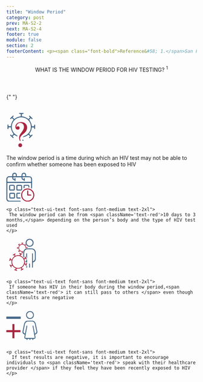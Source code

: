 ```yaml
---
title: "Window Period"
category: post
prev: MA-S2-2
next: MA-S2-4
footer: true
module: false
section: 2
footerContent: <p><span class="font-bold">Reference&#58; 1.</span>San Francisco AIDS Foundation. HIV FAQs. 2022. Accessed May 19, 2022. https://www.sfaf.org/resource-library/hiv-faqs/</p>
---
```


<Header title="ok">
  WHAT IS THE <span className="text-red">WINDOW PERIOD </span>FOR HIV TESTING?
  <sup>1</sup>
</Header>

{" "}

<br />
<SingleLayout>
  <PotatoLayout class='items-center w-4/5 mx-auto' gap>
    <svg
      xmlns="http://www.w3.org/2000/svg"
      width="79.357"
      height="98.357"
      viewBox="0 0 79.357 98.357"
    >
      <g
        id="Group_505"
        data-name="Group 505"
        transform="translate(-578 -329.162)"
      >
        <path
          id="Path_32"
          data-name="Path 32"
          d="M206.252,81.185a2.707,2.707,0,0,0-5.364-.614c-.2.766-.294,1.559-.446,2.378h-2.878a76.444,76.444,0,0,0-2.441-8.126,85.568,85.568,0,0,0-4.179-7.778c.65-.625,1.417-1.355,2.156-2.067a21.8,21.8,0,0,0,1.987,1.469,2.67,2.67,0,0,0,3.457-.383,2.59,2.59,0,0,0,.339-3.251,7.616,7.616,0,0,0-1.212-1.569q-2.179-2.231-4.4-4.41a12.38,12.38,0,0,0-1.666-1.462c-1.47-1.006-2.86-.935-3.814.135a3.1,3.1,0,0,0,.036,3.9c.374.516.793.989,1.176,1.469-.757.856-1.39,1.568-2.192,2.478a31.233,31.233,0,0,0-15.7-6.7V53.366c.829-.1,1.559-.142,2.272-.266a2.6,2.6,0,0,0,2.254-2.816,2.437,2.437,0,0,0-2.343-2.495c-3.4-.09-6.816-.1-10.22.008a2.42,2.42,0,0,0-2.522,2.567,2.866,2.866,0,0,0,2.433,2.744c.713.133,1.435.187,2.236.285v3.279a30.243,30.243,0,0,0-15.6,6.575c-.918-.909-1.639-1.622-2.415-2.4.544-.676,1.016-1.23,1.452-1.818a2.584,2.584,0,0,0-.2-3.608,2.514,2.514,0,0,0-3.6-.187c-2.433,2.28-4.82,4.616-7.11,7.038a2.6,2.6,0,0,0,.053,3.8,2.75,2.75,0,0,0,3.823.1c.517-.384,1-.82,1.631-1.337.811.819,1.533,1.533,2.335,2.343a32.129,32.129,0,0,0-6.531,15.664h-3.4c-.053-.766-.053-1.353-.143-1.933a2.837,2.837,0,0,0-2.825-2.621,2.592,2.592,0,0,0-2.62,2.477c-.125,3.333-.16,6.675-.062,10.016a2.723,2.723,0,0,0,2.744,2.673,2.831,2.831,0,0,0,2.744-2.7c.107-.633.16-1.274.241-1.977h3.288a31.878,31.878,0,0,0,6.407,15.566l-2.192,2.547c-.7-.552-1.2-.961-1.72-1.363a2.5,2.5,0,0,0-3.573.054,2.64,2.64,0,0,0-.312,3.787A14.213,14.213,0,0,0,138.7,110.5c1.889,1.89,3.742,3.814,5.676,5.649a2.8,2.8,0,0,0,3.992.169c1.167-1.149,1.194-2.531.045-3.974-.365-.454-.748-.882-1.221-1.435.793-.774,1.506-1.478,2.21-2.165,2.611,1.418,5.043,2.994,7.672,4.1a82.663,82.663,0,0,0,8.153,2.513v2.94c-.775.107-1.417.2-2.067.294a2.711,2.711,0,0,0,.2,5.417c3.261.071,6.522.071,9.784-.027a2.438,2.438,0,0,0,2.468-2.593,2.582,2.582,0,0,0-2.308-2.771c-.7-.116-1.426-.2-2.174-.312v-3.288a31.933,31.933,0,0,0,15.531-6.432c.927.846,1.675,1.524,2.468,2.245-.517.6-.927,1.016-1.283,1.487a3.1,3.1,0,0,0-.116,3.894,3.009,3.009,0,0,0,4.036.116,7.065,7.065,0,0,0,.829-.731c1.729-1.729,3.466-3.456,5.186-5.2a6.563,6.563,0,0,0,.962-1.2,2.81,2.81,0,0,0-.374-3.643,2.855,2.855,0,0,0-3.68-.072c-.526.383-1,.829-1.657,1.391-.784-.91-1.479-1.7-2.228-2.567a29.174,29.174,0,0,0,6.424-15.433h3.27c.125.82.2,1.488.348,2.13a2.912,2.912,0,0,0,2.923,2.46A3.05,3.05,0,0,0,206.3,90.54c-.125-3.119-.009-6.237-.045-9.356m-38.118,28.451A23.746,23.746,0,1,1,191.879,85.89a23.747,23.747,0,0,1-23.746,23.745"
          transform="translate(449.559 282.942)"
          fill="#476a8a"
          stroke="#fff"
          stroke-width="3"
        />
        <g
          id="Path_38"
          data-name="Path 38"
          transform="translate(637.039 506.753)"
          fill="#a9253f"
        >
          <path
            d="M -22.28816032409668 -81.7333984375 C -24.30509185791016 -81.7333984375 -26.13930320739746 -82.50151062011719 -27.59250450134277 -83.95469665527344 C -29.04571533203125 -85.40790557861328 -29.8138370513916 -87.24213409423828 -29.8138370513916 -89.25907897949219 C -29.8138370513916 -91.35214233398438 -29.03593635559082 -93.21207427978516 -27.56424903869629 -94.63779449462891 C -26.11438179016113 -96.04236602783203 -24.25775909423828 -96.78476715087891 -22.19509315490723 -96.78476715087891 C -20.16290473937988 -96.78476715087891 -18.33515930175781 -96.00686645507812 -16.90943717956543 -94.53515625 C -15.50488185882568 -93.08527374267578 -14.76248168945312 -91.26084136962891 -14.76248168945312 -89.25907897949219 C -14.76248168945312 -87.25729370117188 -15.50488185882568 -85.432861328125 -16.90942573547363 -83.98299407958984 C -18.33515930175781 -82.51128387451172 -20.19509315490723 -81.7333984375 -22.28816032409668 -81.7333984375 Z M -22.28816032409668 -98.02031707763672 C -23.09587097167969 -98.02031707763672 -24.27554893493652 -98.31279754638672 -25.30855941772461 -99.7061767578125 C -25.7917594909668 -100.3579406738281 -26.22721481323242 -101.2286987304688 -26.63979339599609 -102.3682098388672 C -27.38731575012207 -104.4328079223633 -27.76634788513184 -106.5666198730469 -27.76634788513184 -108.7103424072266 C -27.76634788513184 -111.537109375 -27.19105911254883 -114.2468338012695 -26.05644798278809 -116.7642288208008 C -24.97103691101074 -119.1724624633789 -23.0736141204834 -122.0951995849609 -20.2557487487793 -125.6994552612305 C -16.65581512451172 -130.3118591308594 -14.82985973358154 -134.24072265625 -14.82985973358154 -137.3753204345703 C -14.82985973358154 -140.1632690429688 -15.4965705871582 -142.2426910400391 -16.86808204650879 -143.7324371337891 C -18.18442535400391 -145.1622924804688 -19.98779296875 -145.8573455810547 -22.3812255859375 -145.8573455810547 C -24.54180335998535 -145.8573455810547 -26.29417037963867 -145.1212768554688 -27.73845863342285 -143.6071014404297 C -28.24381637573242 -143.0772857666016 -28.66022491455078 -142.5043792724609 -28.98944664001465 -141.8837585449219 C -28.71784210205078 -141.9097595214844 -28.43836402893066 -141.9228057861328 -28.15145874023438 -141.9228057861328 C -26.06412696838379 -141.9228057861328 -24.40605926513672 -141.3097991943359 -23.22332572937012 -140.1007995605469 C -22.05552673339844 -138.9070434570312 -21.46339225769043 -137.2385711669922 -21.46339225769043 -135.1417083740234 C -21.46339225769043 -132.9332733154297 -22.14105987548828 -131.1879577636719 -23.47756004333496 -129.9542388916016 C -24.75698089599609 -128.7732238769531 -26.54869270324707 -128.1743927001953 -28.80293655395508 -128.1743927001953 C -31.43082618713379 -128.1743927001953 -33.65738296508789 -129.1282348632812 -35.24188232421875 -130.9328155517578 C -36.76579284667969 -132.6683654785156 -37.53849411010742 -134.9298706054688 -37.53849411010742 -137.6545257568359 C -37.53849411010742 -142.1735382080078 -35.85834884643555 -145.9373931884766 -32.54472732543945 -148.8414764404297 C -29.3272590637207 -151.6612701416016 -25.15627098083496 -153.0910186767578 -20.14759254455566 -153.0910186767578 C -14.69689273834229 -153.0910186767578 -10.20630359649658 -151.5459594726562 -6.800559520721436 -148.4987487792969 C -3.314403772354126 -145.3795166015625 -1.54679274559021 -141.2299957275391 -1.54679274559021 -136.1654205322266 C -1.54679274559021 -132.3711700439453 -2.512103796005249 -128.8384704589844 -4.41590404510498 -125.6654434204102 L -4.420003890991211 -125.6586074829102 L -4.424148082733154 -125.6518096923828 C -5.397426128387451 -124.0528411865234 -6.32887077331543 -122.7996444702148 -7.271703720092773 -121.8205642700195 C -8.14264965057373 -120.916130065918 -10.45166873931885 -118.8689880371094 -14.33058071136475 -115.5622787475586 C -19.4836311340332 -111.1139373779297 -20.25350379943848 -108.4852981567383 -20.25350379943848 -107.3142852783203 C -20.25350379943848 -106.9803237915039 -20.15587615966797 -105.8872146606445 -19.2530460357666 -102.9496765136719 C -19.11023330688477 -102.5053100585938 -19.04361534118652 -101.9981460571289 -19.04361534118652 -101.3579406738281 C -19.04361534118652 -99.42399597167969 -20.40814781188965 -98.02031707763672 -22.28816032409668 -98.02031707763672 Z"
            stroke="none"
          />
          <path
            d="M -20.1475944519043 -150.5910186767578 C -24.55282211303711 -150.5910186767578 -28.13594055175781 -149.3811187744141 -30.89695358276367 -146.9613647460938 C -33.65799331665039 -144.5415649414062 -35.03850173950195 -141.4392852783203 -35.03850173950195 -137.6545257568359 C -35.03850173950195 -135.5449676513672 -34.4801025390625 -133.8542327880859 -33.36327362060547 -132.5823364257812 C -32.2464485168457 -131.3103790283203 -30.72634124755859 -130.6743927001953 -28.80292892456055 -130.6743927001953 C -25.57656860351562 -130.6743927001953 -23.96339416503906 -132.1635284423828 -23.96339416503906 -135.1417236328125 C -23.96339416503906 -137.9958190917969 -25.35940933227539 -139.4228057861328 -28.15146255493164 -139.4228057861328 C -29.82668876647949 -139.4228057861328 -30.97451400756836 -138.8334045410156 -31.5949821472168 -137.6545257568359 C -31.90520858764648 -137.1581573486328 -32.09134292602539 -136.8479309082031 -32.15339660644531 -136.7238464355469 C -32.33952713012695 -136.7238464355469 -32.43259429931641 -137.0650787353516 -32.43259429931641 -137.7476196289062 C -32.43259429931641 -140.7878112792969 -31.47088813781738 -143.3161315917969 -29.5474739074707 -145.3326110839844 C -27.62406158447266 -147.3490905761719 -25.23531532287598 -148.3573455810547 -22.38122177124023 -148.3573455810547 C -19.27895545959473 -148.3573455810547 -16.82815551757812 -147.3801574707031 -15.02884864807129 -145.4257049560547 C -13.22952842712402 -143.4712982177734 -12.32986259460449 -140.7878112792969 -12.32986259460449 -137.3753051757812 C -12.32986259460449 -133.6526184082031 -14.31531524658203 -129.2473449707031 -18.28622245788574 -124.1596450805664 C -20.95418167114258 -120.7471389770508 -22.7845287322998 -117.9395523071289 -23.77724838256836 -115.7369842529297 C -24.76998138427734 -113.5343704223633 -25.26634216308594 -111.1921539306641 -25.26634216308594 -108.7103424072266 C -25.26634216308594 -106.8489685058594 -24.94060897827148 -105.0186309814453 -24.28912734985352 -103.2193145751953 C -23.63764953613281 -101.4199829101562 -22.97066116333008 -100.5203247070312 -22.28815460205078 -100.5203247070312 C -21.79179573059082 -100.5203247070312 -21.54362106323242 -100.7995300292969 -21.54362106323242 -101.3579406738281 C -21.54362106323242 -101.7302093505859 -21.57463455200195 -102.0094146728516 -21.63667488098145 -102.1955413818359 C -22.38122177124023 -104.6153411865234 -22.75350189208984 -106.3215789794922 -22.75350189208984 -107.3142852783203 C -22.75350189208984 -110.1683807373047 -20.48884773254395 -113.5498733520508 -15.95952796936035 -117.4587554931641 C -12.17475509643555 -120.6851043701172 -9.879074096679688 -122.7170867919922 -9.072475433349609 -123.5547027587891 C -8.265888214111328 -124.3922882080078 -7.428274154663086 -125.5246505737305 -6.559635162353516 -126.9516754150391 C -4.884407043457031 -129.7437286376953 -4.046794891357422 -132.8149719238281 -4.046794891357422 -136.1654205322266 C -4.046794891357422 -140.5086212158203 -5.520381927490234 -143.9986724853516 -8.467540740966797 -146.6356353759766 C -11.41470146179199 -149.2725524902344 -15.30804824829102 -150.5910186767578 -20.1475944519043 -150.5910186767578 M -22.19508743286133 -94.28475952148438 C -23.62214279174805 -94.28475952148438 -24.83202171325684 -93.80390930175781 -25.82475471496582 -92.84220886230469 C -26.81747436523438 -91.8804931640625 -27.3138484954834 -90.68612670898438 -27.3138484954834 -89.25907897949219 C -27.3138484954834 -87.89407348632812 -26.81747436523438 -86.7152099609375 -25.82475471496582 -85.72247314453125 C -24.83202171325684 -84.72976684570312 -23.65315628051758 -84.2333984375 -22.28815460205078 -84.2333984375 C -20.86111450195312 -84.2333984375 -19.6667423248291 -84.72976684570312 -18.70503425598145 -85.72247314453125 C -17.74332809448242 -86.7152099609375 -17.26247406005859 -87.89407348632812 -17.26247406005859 -89.25907897949219 C -17.26247406005859 -90.62406921386719 -17.74332809448242 -91.80293273925781 -18.70503425598145 -92.79566955566406 C -19.6667423248291 -93.78839111328125 -20.83008766174316 -94.28475952148438 -22.19508743286133 -94.28475952148438 M -20.1475944519043 -155.5910186767578 C -14.06310081481934 -155.5910186767578 -9.011661529541016 -153.8316650390625 -5.133583068847656 -150.3618621826172 C -3.112167358398438 -148.5531921386719 -1.568595886230469 -146.4078063964844 -0.5457420349121094 -143.9852294921875 C 0.4488868713378906 -141.6295471191406 0.9532051086425781 -138.9985809326172 0.9532051086425781 -136.1654205322266 C 0.9532051086425781 -131.9116821289062 -0.1319694519042969 -127.9462051391602 -2.272167205810547 -124.3792114257812 L -2.288661956787109 -124.3518981933594 C -3.358474731445312 -122.5943984985352 -4.399394989013672 -121.1991577148438 -5.470916748046875 -120.0864486694336 C -6.0631103515625 -119.4714813232422 -7.457117080688477 -118.1367492675781 -12.70323944091797 -113.664436340332 C -17.56014060974121 -109.4703750610352 -17.74668502807617 -107.5042037963867 -17.75327301025391 -107.3251647949219 C -17.74707984924316 -107.2189559936523 -17.67315101623535 -106.3215179443359 -16.86798667907715 -103.6991577148438 C -16.64685821533203 -103.0055084228516 -16.54362106323242 -102.2588500976562 -16.54362106323242 -101.3579406738281 C -16.54362106323242 -99.93388366699219 -16.97829055786133 -98.85649108886719 -17.47281646728516 -98.09165954589844 C -16.61972427368164 -97.62033081054688 -15.82888412475586 -97.01275634765625 -15.11384773254395 -96.274658203125 C -13.24844741821289 -94.34906005859375 -12.26247406005859 -91.92312622070312 -12.26247406005859 -89.25907897949219 C -12.26247406005859 -86.59500122070312 -13.24846076965332 -84.1690673828125 -15.11382102966309 -82.24349975585938 C -17.02158164978027 -80.27426147460938 -19.50240898132324 -79.2333984375 -22.28815460205078 -79.2333984375 C -24.98250198364258 -79.2333984375 -27.42799377441406 -80.25469970703125 -29.3602352142334 -82.1868896484375 C -31.29252815246582 -84.11920166015625 -32.31385040283203 -86.564697265625 -32.31385040283203 -89.25907897949219 C -32.31385040283203 -92.04481506347656 -31.27298164367676 -94.52565002441406 -29.30376815795898 -96.43336486816406 C -28.65019226074219 -97.06651306152344 -27.93546295166016 -97.59825134277344 -27.16957664489746 -98.02461242675781 C -27.21893882751465 -98.08724975585938 -27.26809692382812 -98.15153503417969 -27.31683540344238 -98.21726989746094 C -27.94663619995117 -99.0667724609375 -28.49407577514648 -100.1461486816406 -28.9904613494873 -101.5171203613281 C -29.83707427978516 -103.8553619384766 -30.26634216308594 -106.2755279541016 -30.26634216308594 -108.7103424072266 C -30.26634216308594 -111.8936920166016 -29.61676788330078 -114.9490356445312 -28.33564758300781 -117.7914886474609 C -27.16684722900391 -120.3847427368164 -25.16811370849609 -123.4751281738281 -22.22526168823242 -127.2392654418945 C -18.17960739135742 -132.4227294921875 -17.32986259460449 -135.6126403808594 -17.32986259460449 -137.3753051757812 C -17.32986259460449 -139.5068054199219 -17.78043556213379 -141.0323486328125 -18.70731544494629 -142.0391235351562 C -19.27236747741699 -142.6528930664062 -20.20052909851074 -143.3573455810547 -22.38122177124023 -143.3573455810547 C -22.71923828125 -143.3573455810547 -23.03722381591797 -143.3335876464844 -23.33814430236816 -143.2848205566406 C -22.52803230285645 -142.8418579101562 -21.90366172790527 -142.3268127441406 -21.4362621307373 -141.8490295410156 C -20.30815505981445 -140.6958770751953 -18.96339416503906 -138.5961456298828 -18.96339416503906 -135.1417236328125 C -18.96339416503906 -131.4862518310547 -20.49607467651367 -129.3041381835938 -21.7818489074707 -128.1172485351562 C -23.53784942626953 -126.4962921142578 -25.90008926391602 -125.6743927001953 -28.80292892456055 -125.6743927001953 C -32.17126083374023 -125.6743927001953 -35.04743576049805 -126.9223403930664 -37.12048721313477 -129.2833251953125 C -39.05671310424805 -131.4884338378906 -40.03850173950195 -134.304931640625 -40.03850173950195 -137.6545257568359 C -40.03850173950195 -140.2429504394531 -39.54483413696289 -142.6647338867188 -38.57123565673828 -144.8526306152344 C -37.58788681030273 -147.0623779296875 -36.11466217041016 -149.0369873046875 -34.19247436523438 -150.7216186523438 C -30.50568771362305 -153.9527130126953 -25.78031539916992 -155.5910186767578 -20.1475944519043 -155.5910186767578 Z"
            stroke="none"
            fill="#fff"
          />
        </g>
      </g>
    </svg>
    <p class="text-ui-text font-sans font-medium text-2xl">
      The window period is a time during which an HIV test may not be able to
      confirm whether someone has been exposed to HIV
    </p>
  </PotatoLayout>
  <PotatoLayout class='items-center w-4/5 mx-auto' gap>
    <svg xmlns="http://www.w3.org/2000/svg" xmlns:xlink="http://www.w3.org/1999/xlink" width="74.074" height="76.538" viewBox="0 0 74.074 76.538">
  <defs>
    <clipPath id="clip-path">
      <rect id="Rectangle_112" data-name="Rectangle 112" width="74.074" height="76.538" fill="#476a8a"/>
    </clipPath>
  </defs>
  <g id="Group_503" data-name="Group 503" clip-path="url(#clip-path)">
    <path id="Path_366" data-name="Path 366" d="M65.434,26.906H2.813c-.042.913-.109,1.7-.11,2.485C2.7,42.177,2.756,54.964,2.667,67.75,2.637,72.016,4.705,73.9,8.838,73.9q12.907.013,25.814,0c.643,0,1.287,0,1.93.019.721.023,1.27.3,1.293,1.111a1.29,1.29,0,0,1-1.285,1.444,13.334,13.334,0,0,1-1.444.048c-9.087,0-18.175.023-27.261-.008C3.112,76.5.05,73.444.044,68.679.024,51.469.09,34.26,0,17.051A7.775,7.775,0,0,1,8.013,9.11c2.319-.014,4.5,0,6.75-.023.147,0,.693.022.693.022.048-.978.056-2.354.166-3.441.234-2.3,1.188-4.221,3.432-5.093a6.491,6.491,0,0,1,6.812.874,4.639,4.639,0,0,1,1.91,3.714c0,1.192,0,2.384,0,3.774,4.217,0,8.332.013,12.4.013a19.8,19.8,0,0,1,.238-4.094A5.465,5.465,0,0,1,45.162.128,6.178,6.178,0,0,1,51.636,2.8a7.188,7.188,0,0,1,.751,2.717,33.96,33.96,0,0,1,.029,3.622c2.54,0,4.767-.054,6.989.02a13.11,13.11,0,0,1,4.017.487c3.464,1.271,4.775,4.109,4.809,7.6.054,5.468.015,10.936.016,16.4q0,2.292,0,4.584c0,.322.013.644-.006.965-.091,1.511-.7,2.527-1.49,2.363-1.292-.269-1.161-1.35-1.163-2.311-.006-3.538,0-7.077-.01-10.615,0-.545-.088-1.09-.144-1.727M21.6,16.752c.056-.5.116-.809.122-1.122.016-.9.259-1.651,1.342-1.577,1.028.07,1.268.838,1.273,1.72.007,1.206,0,2.413.012,3.62.01.995.026,2.1-1.183,2.335-1.418.27-1.337-1.008-1.588-1.883-.02-.069-.106-.118-.24-.259-4.46-.449-5.75-3.6-5.869-7.708-3.15,0-6.116-.126-9.064.047a3.676,3.676,0,0,0-3.322,3.042c-.715,2.911-.371,5.869-.3,8.757,2.44.555,60.7.506,62.8-.073,0-1.756.011-3.589-.006-5.421a11.1,11.1,0,0,0-.135-1.914c-.621-3.347-2-4.5-5.427-4.509q-7.361-.026-14.723,0c-.7,0-1.809-.063-2.465-.013.013,3.681.446,4.5,3.386,4.891.048-.47.116-.936.14-1.4.04-.762.437-1.338,1.17-1.192.5.1,1.267.661,1.3,1.061a39.594,39.594,0,0,1-.013,5.536,1.587,1.587,0,0,1-1.12,1.038c-.383.047-.939-.447-1.238-.84a3.793,3.793,0,0,1-.366-1.33c-4.761-.4-5.824-3.731-6.01-7.611-7.292,0-14.725-.042-21.741-.042.208,3.377.235,4.224,3.271,4.846M25.139,9c0-1.214.024-2.17,0-3.124-.065-2.175-1.127-3.2-3.293-3.2s-3.294,1.023-3.4,3.14c-.051,1.013-.009,2.031-.009,3.187Zm24.821.01c.055-2.09.348-4.54-1.5-5.766a3.85,3.85,0,0,0-4.294.1c-1.827,1.588-1.38,3.672-1.393,5.67Z" transform="translate(0 0)" fill="#476a8a"/>
    <path id="Path_367" data-name="Path 367" d="M81,103.42a17.546,17.546,0,0,1,17.483-17.4c8.972.023,17.522,7.351,17.484,17.438A17.483,17.483,0,1,1,81,103.42M98.654,88.656a14.672,14.672,0,0,0-14.968,14.711,14.813,14.813,0,0,0,29.624.345A14.834,14.834,0,0,0,98.654,88.656" transform="translate(-41.895 -44.489)" fill="#a9253f"/>
    <path id="Path_368" data-name="Path 368" d="M31.248,117.252c0,1.368.041,2.737-.01,4.1-.073,1.962-.744,3.027-2.6,3.16a79.433,79.433,0,0,1-9.631.091,3.124,3.124,0,0,1-2.923-3.316c-.1-2.812-.109-5.634.026-8.444.1-2.156,1.191-3.305,3.317-3.42a81.629,81.629,0,0,1,8.682-.015c2.146.112,3.083,1.313,3.137,3.5.036,1.447.007,2.9.007,4.345Zm-2.66-4.923H18.783c-.13,3.209-.094,6.266-.028,9.521,3.454,0,6.6.132,9.833-.075Z" transform="translate(-8.282 -56.534)" fill="#476a8a"/>
    <path id="Path_369" data-name="Path 369" d="M22.557,81.227c-1.362,0-2.727.042-4.088-.011-2.3-.088-3.416-1.127-3.474-3.384q-.109-4.206,0-8.416a3.118,3.118,0,0,1,3.289-3.341c2.8-.066,5.612-.062,8.416,0,2.236.046,3.4,1.216,3.434,3.408q.065,4.207,0,8.417a3.013,3.013,0,0,1-3.248,3.323c-1.441.052-2.886.01-4.329.009m4.849-2.778V68.758c-3.294-.119-6.43-.114-9.643-.025v9.716Z" transform="translate(-7.728 -34.151)" fill="#476a8a"/>
    <path id="Path_370" data-name="Path 370" d="M62.43,81.227c-1.444,0-2.891.062-4.331-.015-2.059-.111-3.142-1.1-3.211-3.141-.1-2.964-.1-5.938.006-8.9.075-2.041,1.191-3.052,3.229-3.094q4.21-.088,8.423,0c2.353.051,3.472,1.21,3.519,3.613q.078,3.969,0,7.942c-.049,2.372-1.213,3.523-3.542,3.594-1.363.041-2.728.007-4.092.007Zm5.025-2.773c0-1.842.055-3.361-.015-4.875-.073-1.564.336-3.179-.356-4.766H57.673v9.642Z" transform="translate(-28.35 -34.153)" fill="#476a8a"/>
    <path id="Path_371" data-name="Path 371" d="M57.607,112.2V121.9c2.005,0,3.9-.044,5.8.022a5.436,5.436,0,0,1,2.3.49c.959.508.83,1.571-.169,2a3.807,3.807,0,0,1-1.393.31c-1.924.033-3.853.094-5.772-.008-2.454-.13-3.48-1.2-3.532-3.624-.057-2.645-.064-5.294.009-7.938.07-2.517.931-3.479,3.458-3.71a54.926,54.926,0,0,1,5.527-.056,1.893,1.893,0,0,1,1.129.322,1.691,1.691,0,0,1,.658,1.133,1.349,1.349,0,0,1-.805.994,21.5,21.5,0,0,1-3.326.349c-1.193.053-2.391.012-3.878.012" transform="translate(-28.34 -56.556)" fill="#476a8a"/>
    <path id="Path_372" data-name="Path 372" d="M107.172,68.782H97.331c-.055.9-.109,1.741-.156,2.587a11.09,11.09,0,0,1-.168,2.387c-.148.52-.668,1.244-1.1,1.3A1.328,1.328,0,0,1,94.379,73.6a33.466,33.466,0,0,1,.288-5.018c.29-1.741,1.055-2.407,2.765-2.458,3.128-.1,6.262-.059,9.391-.009a2.707,2.707,0,0,1,2.743,2.276,13.9,13.9,0,0,1,.179,3.58,1.343,1.343,0,0,1-1.384,1.387c-.96-.008-1.161-.714-1.182-1.486-.027-.941-.006-1.885-.006-3.089" transform="translate(-48.815 -34.169)" fill="#476a8a"/>
    <path id="Path_373" data-name="Path 373" d="M117.132,107.5c1.941,0,3.458,0,4.975,0a4.362,4.362,0,0,1,1.667.083,2.74,2.74,0,0,1,1.488,1.271c.286.913-.6,1.273-1.323,1.3-2.641.086-5.287.148-7.926.063a1.821,1.821,0,0,1-1.682-2.025c-.042-3.292-.034-6.585-.014-9.878a2.581,2.581,0,0,1,.319-1.14,1.08,1.08,0,0,1,2.043-.021,7.042,7.042,0,0,1,.435,2.573c.055,2.471.019,4.945.019,7.776" transform="translate(-59.118 -49.875)" fill="#a9253f"/>
  </g>
</svg>

    <p class="text-ui-text font-sans font-medium text-2xl">
     The window period can be from <span className='text-red'>10 days to 3 months,</span> depending on the person’s body and the type of HIV test used
    </p>

  </PotatoLayout>
  <PotatoLayout class='items-center w-4/5 mx-auto' gap>
    <svg xmlns="http://www.w3.org/2000/svg" xmlns:xlink="http://www.w3.org/1999/xlink" width="78.528" height="93.022" viewBox="0 0 78.528 93.022">
  <defs>
    <clipPath id="clip-path">
      <rect id="Rectangle_38" data-name="Rectangle 38" width="34.185" height="87.521" fill="#476a8a" stroke="#fff" stroke-width="1"/>
    </clipPath>
  </defs>
  <g id="Group_510" data-name="Group 510" transform="translate(-582.997 -594.24)">
    <g id="Group_509" data-name="Group 509">
      <path id="Path_375" data-name="Path 375" d="M157.607,59.852a.981.981,0,0,0-1.945-.223c-.071.278-.107.565-.162.862h-1.043a27.716,27.716,0,0,0-.885-2.946,31.019,31.019,0,0,0-1.515-2.82c.236-.226.514-.491.782-.749a7.9,7.9,0,0,0,.72.533.968.968,0,0,0,1.253-.139.939.939,0,0,0,.123-1.179,2.761,2.761,0,0,0-.439-.569q-.79-.809-1.6-1.6a4.489,4.489,0,0,0-.6-.53.979.979,0,0,0-1.383.049,1.122,1.122,0,0,0,.013,1.415c.136.187.288.359.426.533-.275.31-.5.569-.795.9a11.323,11.323,0,0,0-5.692-2.43V49.767c.3-.035.565-.051.824-.1a.941.941,0,0,0,.817-1.021.883.883,0,0,0-.85-.9c-1.234-.033-2.471-.036-3.705,0a.877.877,0,0,0-.914.931,1.039,1.039,0,0,0,.882.995c.258.048.52.068.811.1v1.189a10.964,10.964,0,0,0-5.656,2.384c-.333-.33-.594-.588-.875-.869.2-.245.368-.446.527-.659a.937.937,0,0,0-.074-1.308.911.911,0,0,0-1.305-.068c-.882.827-1.748,1.673-2.578,2.552a.941.941,0,0,0,.019,1.379,1,1,0,0,0,1.386.036c.187-.139.362-.3.591-.485.294.3.556.556.846.849a11.648,11.648,0,0,0-2.368,5.679h-1.234c-.019-.278-.019-.491-.052-.7a1.029,1.029,0,0,0-1.024-.95.94.94,0,0,0-.95.9c-.045,1.208-.058,2.42-.023,3.631a.987.987,0,0,0,.995.969,1.026,1.026,0,0,0,.995-.979c.039-.229.058-.462.087-.717h1.192a11.558,11.558,0,0,0,2.323,5.644l-.795.924c-.252-.2-.436-.349-.623-.494a.907.907,0,0,0-1.3.02.957.957,0,0,0-.113,1.373,5.153,5.153,0,0,0,.391.407c.685.685,1.357,1.383,2.058,2.048a1.013,1.013,0,0,0,1.447.061.979.979,0,0,0,.016-1.441c-.132-.164-.271-.32-.443-.52l.8-.785c.947.514,1.828,1.085,2.781,1.486a29.971,29.971,0,0,0,2.956.911v1.066c-.281.039-.514.071-.749.107a.983.983,0,0,0,.071,1.964c1.182.026,2.365.026,3.547-.01a.884.884,0,0,0,.895-.94.936.936,0,0,0-.837-1c-.255-.042-.517-.074-.788-.113V72.118a11.577,11.577,0,0,0,5.631-2.332c.336.307.607.552.895.814-.187.216-.336.368-.465.539a1.125,1.125,0,0,0-.042,1.412,1.091,1.091,0,0,0,1.463.042,2.561,2.561,0,0,0,.3-.265c.627-.627,1.257-1.253,1.88-1.886a2.38,2.38,0,0,0,.349-.436,1.019,1.019,0,0,0-.136-1.321,1.035,1.035,0,0,0-1.334-.026c-.191.139-.362.3-.6.5-.284-.33-.536-.617-.808-.931a10.577,10.577,0,0,0,2.329-5.6h1.186c.045.3.071.539.126.772a1.056,1.056,0,0,0,1.06.892,1.106,1.106,0,0,0,.917-1.057c-.045-1.131,0-2.261-.016-3.392m-13.82,10.315a8.609,8.609,0,1,1,8.609-8.609,8.61,8.61,0,0,1-8.609,8.609" transform="translate(481.555 557.32)" fill="#a9253f" stroke="#fff" stroke-width="0.5"/>
      <path id="Path_376" data-name="Path 376" d="M-16394.631-5184.752h-12.439l-5.4,5.88v9.008Z" transform="translate(17042 5806)" fill="#fff"/>
    </g>
    <g id="Group_400" data-name="Group 400" transform="translate(627.34 594.24)">
      <g id="Group_127" data-name="Group 127" transform="translate(0 0)" clip-path="url(#clip-path)">
        <path id="Path_151" data-name="Path 151" d="M34.179,61.033a11.052,11.052,0,0,0-2.142-6.723,10.719,10.719,0,0,0-7.991-4.729q-3.443-.169-6.907-.225a.277.277,0,0,1-.092,0q-3.459.054-6.907.225A10.719,10.719,0,0,0,2.148,54.31,11.052,11.052,0,0,0,.006,61.033c.2,5.445.184,10.905,0,16.35a9.75,9.75,0,0,0,1.927,6.253,9.469,9.469,0,0,0,1.779,1.81c.01.005.02.015.031.02.578.378,1.191.736,1.841,1.109.24.112.486.21.736.3.394.138.772.312,1.4.568v2.464c0,5.45-.02,10.9.01,16.355.015,2.981,1.094,4.627,3.441,5.159.092.02.184.041.281.056a.726.726,0,0,1,.1.02c.2.031.414.056.634.077.112.01.23.02.348.026l.225.015c.082,0,.164.005.245.005.235.005.465.005.7.005h.22q1.411.015,2.822.015h.7q1.411,0,2.822-.015h.22c.235,0,.465,0,.7-.005.082,0,.164-.005.245-.005s.153-.005.225-.015c.118-.005.235-.015.348-.026.22-.02.429-.046.634-.077a.6.6,0,0,0,.1-.02c.1-.015.189-.036.281-.056,2.347-.532,3.425-2.178,3.441-5.159.031-5.455.01-10.905.01-16.355V87.445c.624-.256,1-.429,1.4-.568.251-.092.5-.189.736-.3.649-.373,1.263-.731,1.841-1.109.01-.005.02-.015.031-.02a9.469,9.469,0,0,0,1.779-1.81,9.75,9.75,0,0,0,1.927-6.253c-.184-5.445-.2-10.905,0-16.35M23.186,62.8c-.128,15.077.112,30.026-.061,45.139H22.19a5.45,5.45,0,0,1-2.659,0H18.9v-.1c-.046-.005-.092-.015-.138-.02V89.72H15.426v18.1c-.046.005-.092.015-.138.02v.1h-.634a5.45,5.45,0,0,1-2.659,0h-.936C10.886,92.823,11.126,77.874,11,62.8H7.675V83.6c-.041-.02-.082-.046-.123-.066-2.976-1.585-4.044-2.878-4.1-5.731-.1-5.685.026-11.376.138-17.061V60.7a8.324,8.324,0,0,1,.23-1.82v-.005a7.135,7.135,0,0,1,4.734-5.455,9.144,9.144,0,0,1,1.789-.435,9.043,9.043,0,0,1,1.825-.153c.45.005.895.01,1.345.01h.23c1.023-.005,2.05-.005,3.073,0h.542c1.023-.005,2.05-.005,3.073,0,.077.005.153,0,.23,0,.45,0,.895-.005,1.345-.01a9.043,9.043,0,0,1,1.825.153,9.144,9.144,0,0,1,1.789.435,7.135,7.135,0,0,1,4.734,5.455v.005a8.323,8.323,0,0,1,.23,1.82v.046c.112,5.685.24,11.376.138,17.061-.051,2.853-1.12,4.146-4.1,5.731-.041.02-.082.046-.123.066V62.8Z" transform="translate(0 -24.122)" fill="#476a8a" stroke="#fff" stroke-width="1"/>
        <path id="Path_152" data-name="Path 152" d="M20.48,0A10.937,10.937,0,0,0,9.524,11.28,11.058,11.058,0,1,0,20.48,0m.113,18.559a7.175,7.175,0,0,1-7.5-7.3,7.488,7.488,0,1,1,14.969-.3,7.249,7.249,0,0,1-7.474,7.6" transform="translate(-3.246 0)" fill="#476a8a" stroke="#fff" stroke-width="1"/>
      </g>
    </g>
    <path id="Path_374" data-name="Path 374" d="M178.493,69.011a1.722,1.722,0,0,0-3.413-.391c-.125.488-.187.992-.283,1.513h-1.831a48.64,48.64,0,0,0-1.553-5.17,54.442,54.442,0,0,0-2.659-4.949c.414-.4.9-.862,1.372-1.315a13.872,13.872,0,0,0,1.264.935,1.7,1.7,0,0,0,2.2-.244,1.648,1.648,0,0,0,.215-2.069,4.846,4.846,0,0,0-.771-1q-1.386-1.419-2.8-2.806a7.877,7.877,0,0,0-1.06-.93,1.718,1.718,0,0,0-2.426.086,1.97,1.97,0,0,0,.023,2.483c.238.328.5.629.748.935-.482.545-.884,1-1.395,1.577a19.871,19.871,0,0,0-9.989-4.264V51.312c.527-.062.992-.09,1.446-.17a1.651,1.651,0,0,0,1.434-1.791,1.55,1.55,0,0,0-1.491-1.587c-2.166-.057-4.337-.062-6.5.005a1.54,1.54,0,0,0-1.6,1.633,1.823,1.823,0,0,0,1.548,1.746c.454.084.913.119,1.423.181v2.086A19.242,19.242,0,0,0,142.46,57.6c-.584-.578-1.043-1.032-1.536-1.525.346-.43.646-.782.924-1.156a1.644,1.644,0,0,0-.13-2.3,1.6,1.6,0,0,0-2.29-.119c-1.548,1.451-3.067,2.937-4.524,4.478a1.652,1.652,0,0,0,.034,2.421,1.749,1.749,0,0,0,2.432.063c.329-.244.635-.522,1.037-.85.516.521.975.975,1.485,1.49a20.441,20.441,0,0,0-4.155,9.966h-2.166c-.034-.488-.034-.861-.091-1.23a1.805,1.805,0,0,0-1.8-1.667,1.649,1.649,0,0,0-1.667,1.576c-.079,2.121-.1,4.247-.04,6.373a1.732,1.732,0,0,0,1.746,1.7,1.8,1.8,0,0,0,1.746-1.718c.068-.4.1-.811.153-1.258h2.092a20.282,20.282,0,0,0,4.076,9.9L138.4,85.372c-.442-.351-.765-.612-1.094-.867a1.591,1.591,0,0,0-2.273.035,1.68,1.68,0,0,0-.2,2.409,9.039,9.039,0,0,0,.686.714c1.2,1.2,2.381,2.426,3.611,3.594a1.778,1.778,0,0,0,2.54.108,1.718,1.718,0,0,0,.028-2.528c-.232-.289-.476-.561-.777-.913.5-.493.958-.941,1.406-1.378,1.661.9,3.209,1.9,4.881,2.608a52.592,52.592,0,0,0,5.187,1.6v1.871c-.493.068-.9.125-1.315.187a1.725,1.725,0,0,0,.125,3.447c2.075.045,4.15.045,6.225-.017A1.551,1.551,0,0,0,159,94.59a1.643,1.643,0,0,0-1.468-1.763c-.448-.074-.907-.13-1.383-.2V90.537a20.317,20.317,0,0,0,9.881-4.092c.59.539,1.066.969,1.57,1.429-.329.379-.59.646-.816.946a1.974,1.974,0,0,0-.074,2.477,1.915,1.915,0,0,0,2.568.074,4.494,4.494,0,0,0,.527-.465c1.1-1.1,2.205-2.2,3.3-3.31a4.175,4.175,0,0,0,.612-.766,1.788,1.788,0,0,0-.238-2.318,1.817,1.817,0,0,0-2.341-.046c-.334.244-.635.527-1.054.885-.5-.579-.941-1.083-1.417-1.633A18.561,18.561,0,0,0,172.75,73.9h2.081c.079.522.125.947.221,1.355a1.852,1.852,0,0,0,1.859,1.565,1.94,1.94,0,0,0,1.61-1.854c-.079-1.984-.006-3.968-.028-5.953m-24.252,18.1a15.108,15.108,0,1,1,15.108-15.107A15.109,15.109,0,0,1,154.24,87.113" transform="translate(487.822 542.049) rotate(17)" fill="#a9253f" stroke="#fff" stroke-width="1.5"/>
  </g>
</svg>

    <p class="text-ui-text font-sans font-medium text-2xl">
     If someone has HIV in their body during the window period,<span className='text-red'> it can still pass to others </span> even though test results are negative
    </p>

  </PotatoLayout>
  <PotatoLayout class='items-center w-4/5 mx-auto' gap>
    <svg xmlns="http://www.w3.org/2000/svg" xmlns:xlink="http://www.w3.org/1999/xlink" width="82.525" height="87.554" viewBox="0 0 82.525 87.554">
  <defs>
    <clipPath id="clip-path">
      <rect id="Rectangle_39" data-name="Rectangle 39" width="40.123" height="87.554" fill="#476a8a" stroke="#fff" stroke-width="1"/>
    </clipPath>
  </defs>
  <g id="Group_508" data-name="Group 508" transform="translate(-574 -739.723)">
    <g id="Group_401" data-name="Group 401" transform="translate(-55.854 111.064)">
      <g id="Group_133" data-name="Group 133" transform="translate(672.256 628.659)">
        <g id="Group_129" data-name="Group 129" transform="translate(0 0)" clip-path="url(#clip-path)">
          <path id="Path_153" data-name="Path 153" d="M38.464,89.543c2.037-1.713,1.881-5.326,1.206-8.166-.782-3.3-1.3-6.657-1.96-9.981l-1.937-8.608,0,0v0c-1.587-4.958-4.981-7.928-9.6-8.11-4.181-.163-8.375-.051-12.556.084-3.738.126-6.355,2.183-8.114,5.354A26.085,26.085,0,0,0,4.158,63.17v0l-1.8,8.845-.265,1.3c-.377,1.867-.768,3.734-1.155,5.6L.243,82.308.057,83.621C-.111,85.665,0,87.882,1.682,89.548l2.812,2.039c.452.265.95.559,1.443.847-.182,1.047-.321,1.96-.493,2.868s-.391,1.82-.559,2.733c-.573,3.166.787,5.107,3.938,5.619.582.093,1.173.121,1.895.2,0,2.709-.042,5.261.009,7.812.061,3.352,1.69,4.986,5.014,5.042,2.64.047,5.275.019,7.914.009,4.195-.014,5.768-1.56,5.787-5.7.009-2.384,0-4.767,0-7.174.554-.074.847-.126,1.15-.154,3.878-.386,5.219-2.2,4.516-6.089-.312-1.732-.591-3.468-.889-5.191a3.139,3.139,0,0,1,.95-.642Zm-19.944,23.7a5.829,5.829,0,0,1-.908.251c-3.538.228-3.65.126-3.65-3.408v-6.215H18.52Zm7.523.084c-1.378.074-2.714.144-4.236.228v-9.8h4.236Zm7.514-24.422c-1.378-7.211-2.7-14.176-4.06-21.289-1.075.149-1.96.27-3.091.428,1.853,10.815,4.046,21.364,5.936,32.206H8.139a11.236,11.236,0,0,1,.019-2.025q2.626-14.036,5.3-28.058c.112-.605.107-1.224.182-2.09-.917-.163-1.783-.312-2.961-.517C9.317,74.678,7.971,81.7,6.621,88.765a6.134,6.134,0,0,1-2.179-1.471,4.244,4.244,0,0,1-.94-3.9q.426-2.116.847-4.232,1.39-6.948,2.756-13.9c1.071-5.424,3.729-7.616,9.348-7.612,3.021,0,6.047.084,9.069.093a7.785,7.785,0,0,1,7.248,6.336c.722,3.859,1.522,7.7,2.328,11.545.549,2.64,1.108,5.279,1.639,7.924.419,2.067-.209,3.45-2.3,4.823-.265.177-.559.354-.875.531" transform="translate(0 -29.175)" fill="#476a8a" stroke="#fff" stroke-width="1"/>
          <path id="Path_154" data-name="Path 154" d="M39.078,11.19a10.955,10.955,0,1,1-21.906-.371,10.955,10.955,0,1,1,21.906.371M28.146,18.7a7.571,7.571,0,0,0,7.716-7.491C35.8,6.742,32.656,3.316,28.3,3.25a7.821,7.821,0,0,0-7.913,7.665A7.769,7.769,0,0,0,28.146,18.7" transform="translate(-7.892 0)" fill="#476a8a" stroke="#fff" stroke-width="1"/>
        </g>
      </g>
    </g>
    <g id="Group_507" data-name="Group 507" transform="translate(4 148.845)">
      <rect id="Rectangle_44" data-name="Rectangle 44" width="38" height="6" transform="translate(570 606)" fill="#476a8a"/>
      <g id="Group_177" data-name="Group 177" transform="translate(570 625.896)">
        <rect id="Rectangle_45" data-name="Rectangle 45" width="37.524" height="5.361" transform="translate(0 16.015)" fill="#a9253f"/>
        <rect id="Rectangle_46" data-name="Rectangle 46" width="37.524" height="5.361" transform="translate(16.082 37.458) rotate(-90)" fill="#a9253f"/>
      </g>
    </g>
  </g>
</svg>

    <p class="text-ui-text font-sans font-medium text-2xl">
      If test results are negative, it is important to encourage individuals to <span className='text-red'> speak with their healthcare provider </span> if they feel they have been recently exposed to HIV
    </p>

  </PotatoLayout>
</SingleLayout>
